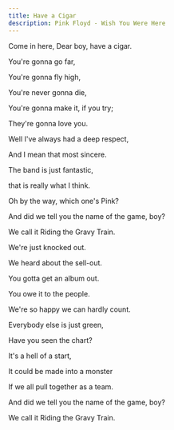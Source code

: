 ```yaml
---
title: Have a Cigar
description: Pink Floyd - Wish You Were Here
---
```


Come in here, Dear boy, have a cigar.

You're gonna go far,

You're gonna fly high,

You're never gonna die,

You're gonna make it, if you try;

They're gonna love you.

Well I've always had a deep respect,

And I mean that most sincere.

The band is just fantastic,

that is really what I think.

Oh by the way, which one's Pink?

And did we tell you the name of the game, boy?

We call it Riding the Gravy Train.

We're just knocked out.

We heard about the sell-out.

You gotta get an album out.

You owe it to the people.

We're so happy we can hardly count.

Everybody else is just green,

Have you seen the chart?

It's a hell of a start,

It could be made into a monster

If we all pull together as a team.

And did we tell you the name of the game, boy?

We call it Riding the Gravy Train.
